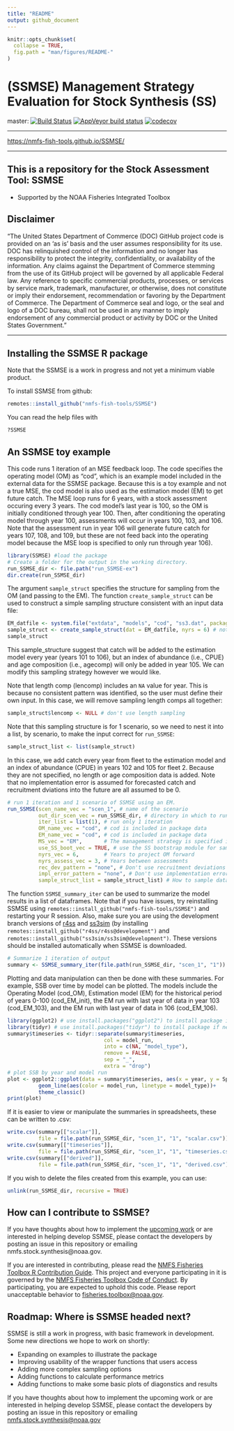 ```yaml
---
title: "README"
output: github_document
---
```


<!-- README.md is generated from README.Rmd. Please edit README.Rmd -->

```r
knitr::opts_chunk$set(
  collapse = TRUE,
  fig.path = "man/figures/README-"
)
```

# (SSMSE) Management Strategy Evaluation for Stock Synthesis (SS)

master:
[![Build Status](https://travis-ci.org/nmfs-fish-tools/SSMSE.svg?branch=master)](https://travis-ci.org/nmfs-fish-tools/SSMSE)
[![AppVeyor build status](https://ci.appveyor.com/api/projects/status/github/nmfs-fish-tools/SSMSE?branch=master&svg=true)](https://ci.appveyor.com/project/nmfs-fish-tools/SSMSE)
[![codecov](https://codecov.io/gh/nmfs-fish-tools/SSMSE/branch/master/graph/badge.svg)](https://codecov.io/gh/nmfs-fish-tools/SSMSE)


**************

<https://nmfs-fish-tools.github.io/SSMSE/>


**************

## This is a repository for the Stock Assessment Tool: SSMSE
- Supported by the NOAA Fisheries Integrated Toolbox


## Disclaimer

“The United States Department of Commerce (DOC) GitHub project code is provided on an ‘as is’ basis and the user assumes responsibility for its use. DOC has relinquished control of the information and no longer has responsibility to protect the integrity, confidentiality, or availability of the information. Any claims against the Department of Commerce stemming from the use of its GitHub project will be governed by all applicable Federal law. Any reference to specific commercial products, processes, or services by service mark, trademark, manufacturer, or otherwise, does not constitute or imply their endorsement, recommendation or favoring by the Department of Commerce. The Department of Commerce seal and logo, or the seal and logo of a DOC bureau, shall not be used in any manner to imply endorsement of any commercial product or activity by DOC or the United States Government.”

<!-- - This project code is made available through GitHub but is managed by NOAA at
 https://vlab.ncep.noaa.gov/redmine/projects/integrated-fisheries-toolbox/files -->

***** *******

## Installing the SSMSE R package

Note that the SSMSE is a work in progress and not yet a minimum viable product.

To install SSMSE from github:
```r
remotes::install_github("nmfs-fish-tools/SSMSE")
```
You can read the help files with

```r
?SSMSE
```

## An SSMSE toy example

This code runs 1 iteration of an MSE feedback loop. The code specifies the operating model (OM) as "cod", which is an example model included in the external data for the SSMSE package. Because this is a toy example and not a true MSE, the cod model is also used as the estimation model (EM) to get future catch. The MSE loop runs for 6 years, with a stock assessment occuring every 3 years. The cod model's last year is 100, so the OM is initially conditioned through year 100. Then, after conditioning the operating model through year 100, assessments will occur in years 100, 103, and 106. Note that the assessment run in year 106 will generate future catch for years 107, 108, and 109, but these are not feed back into the operating model because the MSE loop is specified to only run through year 106).

```r
library(SSMSE) #load the package
# Create a folder for the output in the working directory.
run_SSMSE_dir <- file.path("run_SSMSE-ex")
dir.create(run_SSMSE_dir)
```

The argument `sample_struct` specifies the structure for sampling from the OM (and passing to the EM). The function `create_sample_struct` can be used to construct a simple sampling structure consistent with an input data file:

```r
EM_datfile <- system.file("extdata", "models", "cod", "ss3.dat", package = "SSMSE")
sample_struct <- create_sample_struct(dat = EM_datfile, nyrs = 6) # note warning
sample_struct
```
This sample_structure suggest that catch will be added to the estimation model every year (years 101 to 106), but an index of abundance (i.e., CPUE) and age composition (i.e., agecomp) will only be added in year 105. We can modify this sampling strategy however we would like.

Note that length comp (lencomp) includes an `NA` value for year. This is because
no consistent pattern was identified, so the user must define their own input.
In this case, we will remove sampling length comps all together:
```r
sample_struct$lencomp <- NULL # don't use length sampling
```
Note that this sampling structure is for 1 scenario, so we need to nest it into 
a list, by scenario, to make the input correct for `run_SSMSE`:
```r
sample_struct_list <- list(sample_struct)

```
In this case, we add catch every year from fleet to the estimation model and an index of abundance (CPUE) in years 102 and 105 for fleet 2. Because they are not specified, no length or age composition data is added. Note that no implementation error is assumed for forecasted catch and recruitment dviations into the future are all assumed to be 0.

```r
# run 1 iteration and 1 scenario of SSMSE using an EM.
run_SSMSE(scen_name_vec = "scen_1", # name of the scenario
          out_dir_scen_vec = run_SSMSE_dir, # directory in which to run the scenario
          iter_list = list(1), # run only 1 iteration
          OM_name_vec = "cod", # cod is included in package data
          EM_name_vec = "cod", # cod is included in package data
          MS_vec = "EM",       # The management strategy is specified in the EM
          use_SS_boot_vec = TRUE, # use the SS bootstrap module for sampling
          nyrs_vec = 6,        # Years to project OM forward
          nyrs_assess_vec = 3, # Years between assessments
          rec_dev_pattern = "none", # Don't use recruitment deviations
          impl_error_pattern = "none", # Don't use implementation error
          sample_struct_list = sample_struct_list) # How to sample data for running the EM.
```

The function `SSMSE_summary_iter` can be used to summarize the model results in a list of dataframes. Note that if you have issues, try reinstalling SSMSE using `remotes::install_github("nmfs-fish-tools/SSMSE")` and restarting your R session. Also, make sure you are using the development branch versions of [r4ss](https://github.com/r4ss/r4ss) and [ss3sim](https://github.com/ss3sim/ss3sim) (by installing `remotes::install_github("r4ss/r4ss@development")` and `remotes::install_github("ss3sim/ss3sim@development")`. These versions should be installed automatically when SSMSE is downloaded.

```r
# Summarize 1 iteration of output
summary <- SSMSE_summary_iter(file.path(run_SSMSE_dir, "scen_1", "1"))
```
Plotting and data manipulation can then be done with these summaries. For example, SSB over time by model can be plotted. The models include the Operating Model (cod_OM), Estimation model (EM) for the historical period of years 0-100 (cod_EM_init), the EM run with last year of data in year 103 (cod_EM_103), and the EM run with last year of data in 106 (cod_EM_106).
```r
library(ggplot2) # use install.packages("ggplot2") to install package if needed
library(tidyr) # use install.packages("tidyr") to install package if needed
summary$timeseries <- tidyr::separate(summary$timeseries,
                               col = model_run,
                               into = c(NA, "model_type"),
                               remove = FALSE,
                               sep = "_", 
                               extra = "drop")
# plot SSB by year and model run
plot <- ggplot2::ggplot(data = summary$timeseries, aes(x = year, y = SpawnBio)) +
          geom_line(aes(color = model_run, linetype = model_type))+
          theme_classic()
print(plot)
```

If it is easier to view or manipulate the summaries in spreadsheets, these can be written to .csv:
```r
write.csv(summary[["scalar"]], 
          file = file.path(run_SSMSE_dir, "scen_1", "1", "scalar.csv"))
write.csv(summary[["timeseries"]],
          file = file.path(run_SSMSE_dir, "scen_1", "1", "timeseries.csv"))
write.csv(summary[["derived"]],
          file = file.path(run_SSMSE_dir, "scen_1", "1", "derived.csv"))
```

If you wish to delete the files created from this example, you can use:
```r
unlink(run_SSMSE_dir, recursive = TRUE)
```

## How can I contribute to SSMSE?

If you have thoughts about how to implement the [upcoming work](#roadmap-where-is-ssmse-headed-next) or are interested in helping develop SSMSE, please contact the developers by posting an issue in this repository or emailing nmfs.stock.synthesis@noaa.gov.

If you are interested in contributing, please read the [NMFS Fisheries Toolbox R Contribution Guide](https://github.com/nmfs-fish-tools/Resources/blob/master/CONTRIBUTING.md). This project and everyone participating in it is governed by the [NMFS Fisheries Toolbox Code of Conduct](https://github.com/nmfs-fish-tools/Resources/blob/master/CODE_OF_CONDUCT.md). By participating, you are expected to uphold this code. Please report unacceptable behavior to [fisheries.toolbox@noaa.gov](mailto:fisheries.toolbox@noaa.gov).

## Roadmap: Where is SSMSE headed next?

SSMSE is still a work in progress, with basic framework in development. Some new directions we hope to work on shortly:

 - Expanding on examples to illustrate the package
 - Improving usability of the wrapper functions that users access
 - Adding more complex sampling options
 - Adding functions to calculate performance metrics
 - Adding functions to make some basic plots of diagonstics and results

If you have thoughts about how to implement the upcoming work or are interested in helping develop SSMSE, please contact the developers by posting an issue in this repository or emailing <nmfs.stock.synthesis@noaa.gov>
